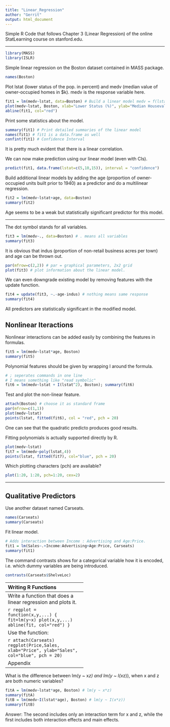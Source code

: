 ```yaml
---
title: "Linear_Regression"
author: "Gerrit"
output: html_document
---
```


Simple R Code that follows Chapter 3 (Linear Regression) of the online StatLearning course on stanford.edu.

---

```r
library(MASS) 
library(ISLR)
```

Simple linear regression on the Boston dataset contained in MASS package. 

```r
names(Boston)
```

Plot lstat (lower status of the pop. in percent) and medv (median value of owner-occupied homes in $k). medv is the response variable here.

```r
fit1 = lm(medv~lstat, data=Boston) # Build a linear model medv = f(lstat) = beta_0 + beta_1 *  lstat
plot(medv~lstat, Boston, xlab="Lower Status (%)", ylab="Median Housevalue (in k$)")
abline(fit1, col="red")
```

Print some statistics about the model.

```r
summary(fit1) # Print detailed summaries of the linear model
names(fit1) # fit1 is a data.frame as well
confint(fit1) # Confidence Interval
```

It is pretty much evident that there is a linear correlation.

We can now make prediction using our linear model (even with CIs).

```r
predict(fit1, data.frame(lstat=c(5,10,15)), interval = "confidence")
```

Build additional linear models by adding the age (proportion of owner-occupied units built prior to 1940) as a predictor and do a multilinear regression.

```r
fit2 = lm(medv~lstat+age, data=Boston)
summary(fit2)
```

Age seems to be a weak but statistically significant predictor for this model.

---

The dot symbol stands for all variables.

```r
fit3 = lm(medv~., data=Boston) # . means all variables
summary(fit3)
```

It is obvious that indus (proportion of non-retail business acres per town) and age can be thrown out.


```r
par(mfrow=c(2,2)) # par = graphical parameters, 2x2 grid
plot(fit3) # plot information about the linear model.
```

We can even downgrade existing model by removing features with the update function.

```r
fit4 = update(fit3, ~.-age-indus) # nothing means same response
summary(fit4)
```

All predictors are statistically significant in the modified model.

Nonlinear Iteractions
----------------------------------

Nonlinear interactions can be added easily by combining the features in formulas.

```r
fit5 = lm(medv~lstat*age, Boston)
summary(fit5)
```

Polynomial features should be given by wrapping I around the formula.

```r
# ; seperates commands in one line
# I means something like "read symbolic"
fit6 = lm(medv~lstat + I(lstat^2), Boston); summary(fit6)
```

Test and plot the non-linear feature.

```r
attach(Boston) # choose it as standard frame
par(mfrow=c(1,1))
plot(medv~lstat)
points(lstat, fitted(fit6), col = "red", pch = 20)
```

One can see that the quadratic predicto produces good results.

Fitting polynomials is actually supported directly by R.
```r
plot(medv~lstat)
fit7 = lm(medv~poly(lstat,4))
points(lstat, fitted(fit7), col="blue", pch = 20)
```

Which plotting characters (pch) are available? 

```r
plot(1:20, 1:20, pch=1:20, cex=2)
```

---

Qualitative Predictors
---------------------------
Use another dataset named Carseats.

```r
names(Carseats)
summary(Carseats)
```

Fit linear model.

```r
# Adds interaction between Income : Advertising and Age:Price.
fit1 = lm(Sales~.+Income:Advertising+Age:Price, Carseats)
summary(fit1)
```

The command contrasts shows for a categorical variable how it is encoded, i.e. which dummy variables are being introduced.

```r
contrasts(Carseats$ShelveLoc)
```

---
Writing R Functions
----------------------------------
Write a function that does a linear regression and plots it.

```r
regplot = function(x,y,...) {
  fit=lm(y~x)
  plot(x,y,...)
  abline(fit, col="red")
}
```

Use the function:

```r
attach(Carseats)
regplot(Price,Sales, xlab="Price", ylab="Sales", col="blue", pch = 20)
```

Appendix
-----------------------

What is the difference between lm(y ~ x*z) and lm(y ~ I(x*z)), when x and z are both numeric variables?


```r
fitA = lm(medv~lstat*age, Boston) # lm(y ~ x*z)
summary(fitA)
fitB = lm(medv~I(lstat*age), Boston) # lm(y ~ I(x*z))
summary(fitB)
```

Answer: The second includes only an interaction term for x and z, while the first includes both interaction effects and main effects.
